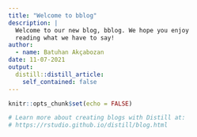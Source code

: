 ```yaml
---
title: "Welcome to bblog"
description: |
  Welcome to our new blog, bblog. We hope you enjoy 
  reading what we have to say!
author:
  - name: Batuhan Akçabozan
date: 11-07-2021
output:
  distill::distill_article:
    self_contained: false
---
```


```r
knitr::opts_chunk$set(echo = FALSE)

# Learn more about creating blogs with Distill at:
# https://rstudio.github.io/distill/blog.html

```



